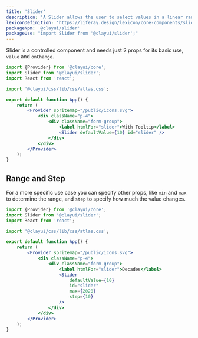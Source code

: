 ```yaml
---
title: 'Slider'
description: 'A Slider allows the user to select values in a linear range of values.'
lexiconDefinition: 'https://liferay.design/lexicon/core-components/slider/'
packageNpm: '@clayui/slider'
packageUse: "import Slider from '@clayui/slider';"
---
```


Slider is a controlled component and needs just 2 props for its basic use, `value` and `onChange`.

```jsx preview
import {Provider} from '@clayui/core';
import Slider from '@clayui/slider';
import React from 'react';

import '@clayui/css/lib/css/atlas.css';

export default function App() {
	return (
		<Provider spritemap="/public/icons.svg">
			<div className="p-4">
				<div className="form-group">
					<label htmlFor="slider">With Tooltip</label>
					<Slider defaultValue={10} id="slider" />
				</div>
			</div>
		</Provider>
	);
}
```

## Range and Step

For a more specific use case you can specify other props, like `min` and `max` to determine the range, and `step` to specify how much the value changes.

```jsx preview
import {Provider} from '@clayui/core';
import Slider from '@clayui/slider';
import React from 'react';

import '@clayui/css/lib/css/atlas.css';

export default function App() {
	return (
		<Provider spritemap="/public/icons.svg">
			<div className="p-4">
				<div className="form-group">
					<label htmlFor="slider">Decades</label>
					<Slider
						defaultValue={10}
						id="slider"
						max={2020}
						step={10}
					/>
				</div>
			</div>
		</Provider>
	);
}
```
